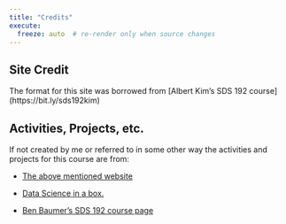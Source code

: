 ```yaml
---
title: "Credits"
execute:
  freeze: auto  # re-render only when source changes
---
```


## Site Credit

The format for this site was borrowed from \[Albert Kim's SDS 192 course\](https://bit.ly/sds192kim)

## Activities, Projects, etc.

If not created by me or referred to in some other way the activities and projects for this course are from:

-   [The above mentioned website](https://bit.ly/sds192kim)

-   [Data Science in a box.](https://datasciencebox.org/)

-   [Ben Baumer's SDS 192 course page](https://beanumber.github.io/sds192/)

